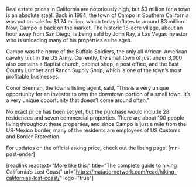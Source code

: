 Real estate prices in California are notoriously high, but $3 million for a town is an absolute steal. Back in 1994, the town of Campo in Southern California was put on sale for $1.74 million, which today inflates to around $3 million. Now, Campo is back on the market. The historic 16-acre village, about an hour away from San Diego, is being sold by John Ray, a Las Vegas investor who is unloading many of his properties as he ages. 

Campo was the home of the Buffalo Soldiers, the only all African-American cavalry unit in the US Army. Currently, the small town of just under 3,000 also contains a Baptist church, cabinet shop, a post office, and the East County Lumber and Ranch Supply Shop, which is one of the town’s most profitable businesses.

Conor Brennan, the town’s listing agent, said, “This is a very unique opportunity for an investor to own the downtown portion of a small town. It’s a very unique opportunity that doesn’t come around often.”

No exact price has been set yet, but the purchase would include 28 residences and seven commercial properties. There are about 100 people living throughout these properties, and since Campo is just a mile from the US-Mexico border, many of the residents are employees of US Customs and Border Protection.

For updates on the official asking price, check out the listing page. [mn-post-ender]

[readlink readtext="More like this:" title="The complete guide to hiking California’s Lost Coast"  url="https://matadornetwork.com/read/hiking-californias-lost-coast/" logo="true"]